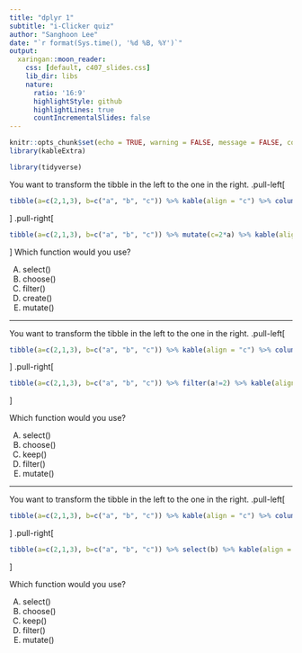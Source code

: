 ```yaml
---
title: "dplyr 1"
subtitle: "i-Clicker quiz"
author: "Sanghoon Lee"
date: "`r format(Sys.time(), '%d %B, %Y')`"
output:
  xaringan::moon_reader:
    css: [default, c407_slides.css]
    lib_dir: libs
    nature:
      ratio: '16:9'
      highlightStyle: github
      highlightLines: true
      countIncrementalSlides: false
---
```


```r
knitr::opts_chunk$set(echo = TRUE, warning = FALSE, message = FALSE, comment=NA)
library(kableExtra)
```

```r
library(tidyverse)
```

You want to transform the tibble in the left to the one in the right.
.pull-left[
```r
tibble(a=c(2,1,3), b=c("a", "b", "c")) %>% kable(align = "c") %>% column_spec(1:2, width = "15em")
```
]
.pull-right[
```r
tibble(a=c(2,1,3), b=c("a", "b", "c")) %>% mutate(c=2*a) %>% kable(align = "c") %>% column_spec(1:3, width = "15em")
```
]
Which function would you use?

<ol type="A">
  <li>select()</li>
  <li>choose()</li>
  <li>filter()</li>
  <li>create()</li>
  <li>mutate()</li>
</ol>

---

You want to transform the tibble in the left to the one in the right.
.pull-left[
```r
tibble(a=c(2,1,3), b=c("a", "b", "c")) %>% kable(align = "c") %>% column_spec(1:2, width = "15em")
```
]
.pull-right[
```r
tibble(a=c(2,1,3), b=c("a", "b", "c")) %>% filter(a!=2) %>% kable(align = "c") %>% column_spec(1:2, width = "15em")
```
]

Which function would you use?

<ol type="A">
  <li>select()</li>
  <li>choose()</li>
  <li>keep()</li>
  <li>filter()</li>
  <li>mutate()</li>
</ol>

---

You want to transform the tibble in the left to the one in the right.
.pull-left[
```r
tibble(a=c(2,1,3), b=c("a", "b", "c")) %>% kable(align = "c") %>% column_spec(1:2, width = "15em")
```
]
.pull-right[
```r
tibble(a=c(2,1,3), b=c("a", "b", "c")) %>% select(b) %>% kable(align = "c") %>% column_spec(1, width = "15em")
```
]

Which function would you use?

<ol type="A">
  <li>select()</li>
  <li>choose()</li>
  <li>keep()</li>
  <li>filter()</li>
  <li>mutate()</li>
</ol>

